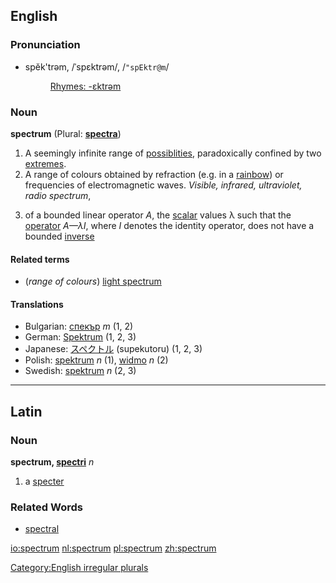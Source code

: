==English==
===Pronunciation===
*spĕk'trəm, /ˈspɛktrəm/, /<tt>"spEktr@m</tt>/
*:[[Rhymes:English:-ɛktrəm|Rhymes: -ɛktrəm]]
===Noun===
'''spectrum''' (Plural: '''[[spectra]]''')

#A seemingly infinite range of [[possiblities]], paradoxically confined by two [[extremes]].
#A range of colours obtained by refraction (e.g. in a [[rainbow]]) or frequencies of electromagnetic waves. ''Visible, infrared, ultraviolet, radio spectrum'',  
# {{linearalg}} of a bounded linear operator ''A'', the [[scalar]] values λ such that the [[operator]] ''A—λI'', where ''I'' denotes the identity operator, does not have a bounded [[inverse]]

====Related terms====
* (''range of colours'') [[light spectrum]]

====Translations====
*Bulgarian: [[спекър]] ''m'' (1, 2)
*German: [[Spektrum]] {{n}} (1, 2, 3)
*Japanese: [[スペクトル]] (supekutoru) (1, 2, 3)
*Polish: [[spektrum]] ''n'' (1), [[widmo]] ''n'' (2)
*Swedish: [[spektrum]] ''n''  (2, 3)

[[Category:English irregular plurals]]

----

==Latin==
===Noun===
'''spectrum, [[Wiktionary Appendix:Latin second declension|spectri]]''' ''n''

#a [[specter]]
===Related Words===
*[[spectral]]

[[io:spectrum]]
[[nl:spectrum]]
[[pl:spectrum]]
[[zh:spectrum]]